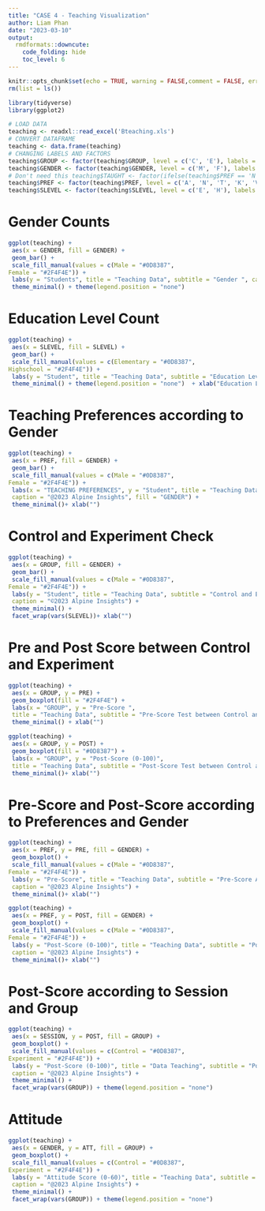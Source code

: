 ```yaml
---
title: "CASE 4 - Teaching Visualization"
author: Liam Phan
date: "2023-03-10"
output: 
  rmdformats::downcute:
    code_folding: hide
    toc_level: 6
---
```


```r

knitr::opts_chunk$set(echo = TRUE, warning = FALSE,comment = FALSE, error = FALSE,options(scipen=999))
rm(list = ls())

```

```r
library(tidyverse)
library(ggplot2)

# LOAD DATA
teaching <- readxl::read_excel('Bteaching.xls')
# CONVERT DATAFRAME
teaching <- data.frame(teaching)
# CHANGING LABELS AND FACTORS
teaching$GROUP <- factor(teaching$GROUP, level = c('C', 'E'), labels = c('Control', 'Experiment'))
teaching$GENDER <- factor(teaching$GENDER, level = c('M', 'F'), labels =  c('Male', 'Female'))
# Don't need this teaching$TAUGHT <- factor(ifelse(teaching$PREF == 'N' | teaching$GROUP == 'Control', 'TR', teaching$PREF), level = c('TR', 'A', 'T', 'K', 'V'), labels = c('Traditional', 'Auditory', 'Tactile', 'Kinesthetic', 'Visual'))
teaching$PREF <- factor(teaching$PREF, level = c('A', 'N', 'T', 'K', 'V'), labels = c('Auditory', 'No Preference', 'Tactile', 'Kinesthetic', 'Visual')) # get understandable labels
teaching$SLEVEL <- factor(teaching$SLEVEL, level = c('E', 'H'), labels = c('Elementary', 'Highschool'))


```


# **Gender Counts**

```r

ggplot(teaching) +
 aes(x = GENDER, fill = GENDER) +
 geom_bar() +
 scale_fill_manual(values = c(Male = "#0D8387", 
Female = "#2F4F4E")) +
 labs(y = "Students", title = "Teaching Data", subtitle = "Gender ", caption = "©2023 Alpine Insights") +
 theme_minimal() + theme(legend.position = "none")     

```

# **Education Level Count**

```r

ggplot(teaching) +
 aes(x = SLEVEL, fill = SLEVEL) +
 geom_bar() +
 scale_fill_manual(values = c(Elementary = "#0D8387", 
Highschool = "#2F4F4E")) +
 labs(y = "Student", title = "Teaching Data", subtitle = "Education Level ", caption = "©2023 Alpine Insights") +
 theme_minimal() + theme(legend.position = "none")  + xlab("Education Level")

```

# **Teaching Preferences according to Gender**

```r

ggplot(teaching) +
 aes(x = PREF, fill = GENDER) +
 geom_bar() +
 scale_fill_manual(values = c(Male = "#0D8387", 
Female = "#2F4F4E")) +
 labs(x = "TEACHING PREFERENCES", y = "Student", title = "Teaching Data", subtitle = "Teaching Preferences according to Gender",
 caption = "@2023 Alpine Insights", fill = "GENDER") +
 theme_minimal()+ xlab("") 

```

# **Control and Experiment Check**

```r

ggplot(teaching) +
 aes(x = GROUP, fill = GENDER) +
 geom_bar() +
 scale_fill_manual(values = c(Male = "#0D8387", 
Female = "#2F4F4E")) +
 labs(y = "Student", title = "Teaching Data", subtitle = "Control and Experiment Check", 
 caption = "©2023 Alpine Insights") +
 theme_minimal() +
 facet_wrap(vars(SLEVEL))+ xlab("") 

```

# **Pre and Post Score between Control and Experiment**

```r

ggplot(teaching) +
 aes(x = GROUP, y = PRE) +
 geom_boxplot(fill = "#2F4F4E") +
 labs(x = "GROUP", y = "Pre-Score ", 
 title = "Teaching Data", subtitle = "Pre-Score Test between Control and Experiment", caption = "©2023 Alpine Insights") +
 theme_minimal() + xlab("") 

ggplot(teaching) +
 aes(x = GROUP, y = POST) +
 geom_boxplot(fill = "#0D8387") +
 labs(x = "GROUP", y = "Post-Score (0-100)", 
 title = "Teaching Data", subtitle = "Post-Score Test between Control and Experiment", caption = "©2023 Alpine Insights") +
 theme_minimal()+ xlab("") 


```

# **Pre-Score and Post-Score according to Preferences and Gender**

```r

ggplot(teaching) +
 aes(x = PREF, y = PRE, fill = GENDER) +
 geom_boxplot() +
 scale_fill_manual(values = c(Male = "#0D8387", 
Female = "#2F4F4E")) +
 labs(y = "Pre-Score", title = "Teaching Data", subtitle = "Pre-Score According to Preferences and Gender", 
 caption = "@2023 Alpine Insights") +
 theme_minimal()+ xlab("") 

ggplot(teaching) +
 aes(x = PREF, y = POST, fill = GENDER) +
 geom_boxplot() +
 scale_fill_manual(values = c(Male = "#0D8387", 
Female = "#2F4F4E")) +
 labs(y = "Post-Score (0-100)", title = "Teaching Data", subtitle = "Post-Score According to Preferences and Gender", 
 caption = "@2023 Alpine Insights") +
 theme_minimal()+ xlab("") 

```


# **Post-Score according to Session and Group**

```r


ggplot(teaching) +
 aes(x = SESSION, y = POST, fill = GROUP) +
 geom_boxplot() +
 scale_fill_manual(values = c(Control = "#0D8387", 
Experiment = "#2F4F4E")) +
 labs(y = "Post-Score (0-100)", title = "Data Teaching", subtitle = "Post-Score according to Session and Group", 
 caption = "@2023 Alpine Insights") +
 theme_minimal() +
 facet_wrap(vars(GROUP)) + theme(legend.position = "none") 


```

# **Attitude**

```r


ggplot(teaching) +
 aes(x = GENDER, y = ATT, fill = GROUP) +
 geom_boxplot() +
 scale_fill_manual(values = c(Control = "#0D8387", 
Experiment = "#2F4F4E")) +
 labs(y = "Attitude Score (0-60)", title = "Teaching Data", subtitle = "Attitude Score across Gender and Group", 
 caption = "@2023 Alpine Insights") +
 theme_minimal() +
 facet_wrap(vars(GROUP)) + theme(legend.position = "none") 


```